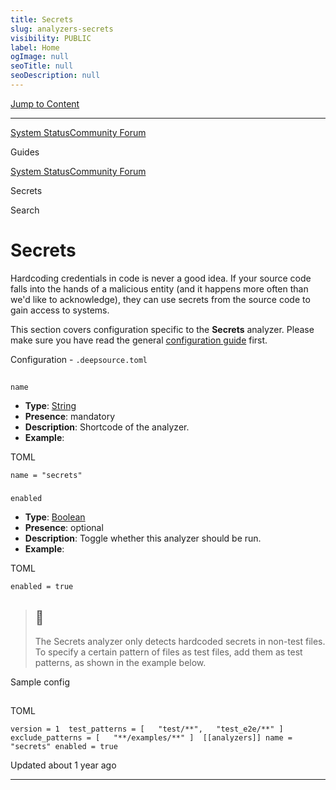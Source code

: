 ```yaml
---
title: Secrets
slug: analyzers-secrets
visibility: PUBLIC
label: Home
ogImage: null
seoTitle: null
seoDescription: null
---
```

[Jump to Content](#content)

* * *

[System Status](https://deepsourcestatus.com/)[Community Forum](https://discuss.deepsource.com/)

Guides

[System Status](https://deepsourcestatus.com/)[Community Forum](https://discuss.deepsource.com/)

Secrets

Search

Secrets
=======

Hardcoding credentials in code is never a good idea. If your source code falls into the hands of a malicious entity (and it happens more often than we'd like to acknowledge), they can use secrets from the source code to gain access to systems.

This section covers configuration specific to the **Secrets** analyzer. Please make sure you have read the general [configuration guide](https://deepsource-docs.readme.io/docs/configuration) first.

Configuration - `.deepsource.toml`

[](#configuration---deepsourcetoml)
-------------------------------------------------------------------------

### 

`name`

[](#name)

*   **Type**: [String](https://toml.io/en/v1.0.0#string)
*   **Presence**: mandatory
*   **Description**: Shortcode of the analyzer.
*   **Example**:

TOML

`name = "secrets"`

### 

`enabled`

[](#enabled)

*   **Type**: [Boolean](https://toml.io/en/v1.0.0#boolean)
*   **Presence**: optional
*   **Description**: Toggle whether this analyzer should be run.
*   **Example**:

TOML

`enabled = true`

> 📘
> --
> 
> The Secrets analyzer only detects hardcoded secrets in non-test files. To specify a certain pattern of files as test files, add them as test patterns, as shown in the example below.

Sample config

[](#sample-config)
-----------------------------------

TOML

`version = 1  test_patterns = [   "test/**",   "test_e2e/**" ]  exclude_patterns = [   "**/examples/**" ]  [[analyzers]] name = "secrets" enabled = true`

Updated about 1 year ago

* * *
